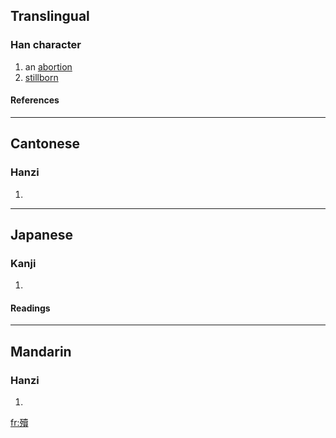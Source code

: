 ==Translingual==
===Han character===
{{Han char|rn=78|rad=歹|as=15|sn=19|four=1428<sub>6</sub>|canj=一弓土田金 (MNGWC)}}
# an [[abortion]]
# [[stillborn]]
====References====
{{Han ref|kx=0584.020|dkj=16601|hdz=21396.040|uh=6BB0|ud=27568|bh=F25A|bd=62042}}

----
==Cantonese==
===Hanzi===
{{yue-hanzi|jyut=|y=duk6}}
# {{defn|Cantonese}}

----
==Japanese==
===Kanji===
{{ja-kanji|grade=|rs=歹15}}
# {{defn|Japanese}} 
====Readings====
{{ja-readings|on=[[とく]] (toku), [[どく]] (doku)|kun=[[やぶれる]] (yabureru)}}

----
==Mandarin==
===Hanzi===
{{cmn-hanzi|pin=[[dú]] ([[du2]])|wg=tu<sup>2</sup>}}
# {{defn|Mandarin}}

[[fr:殰]]